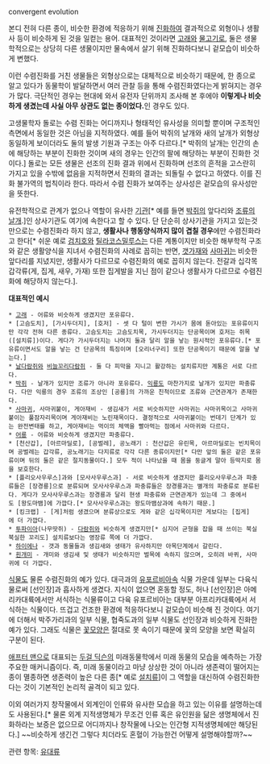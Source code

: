 convergent evolution

본디 전혀 다른 종이, 비슷한 환경에 적응하기 위해 [[진화]]하여 결과적으로 외형이나 생활사 등이 비슷하게 된 것을 일컫는 용어. 대표적인 것이라면 [[고래]]와 [[물고기]]로, 둘은 생물학적으로는 상당히 다른 생물이지만 물속에서 살기 위해 진화하다보니 겉모습이 비슷하게 변했다.

이런 수렴진화를 거친 생물들은 외형상으로는 대체적으로 비슷하기 때문에, 한 종으로 알고 있다가 동물학이 발달하면서 여러 관찰 등을 통해 수렴진화였다는게 밝혀지는 경우가 많다. 극단적인 경우는 현대에 와서 유전자 단위까지 조사해 본 후에야 '''이렇게나 비슷하게 생겼는데 사실 아무 상관도 없는 종이었다.'''인 경우도 있다.

고생물학자 돌로는 수렴 진화는 어디까지나 형태적인 유사성을 의미할 뿐이며 구조적인 측면에서 동일한 것은 아님을 지적하였다. 예를 들어 박쥐의 날개와 새의 날개가 외형상 동일하게 보이더라도 둘의 발생 기원과 구조는 아주 다르다.[* 박쥐의 날개는 인간의 손에 해당하는 부분이 진화한 것이며 새의 경우는 인간의 팔에 해당하는 부분이 진화한 것이다.] 돌로는 모든 생물은 선조의 진화 결과 위에서 진화하며 선조의 흔적을 고스란히 가지고 있을 수밖에 없음을 지적하면서 진화의 결과는 되돌릴 수 없다고 하였다. 이를 진화 불가역의 법칙이라 한다. 따라서 수렴 진화가 보여주는 상사성은 겉모습의 유사성만을 뜻한다.

유전학적으로 관계가 없으나 역할이 유사한 [[기관]][* 예를 들면 [[박쥐]]의 앞다리와 [[조류]]의 [[날개]].]인 상사기관도 여기에 속한다고 할 수 있다. 단 단순히 상사기관을 가지고 있는것 만으로는 수렴진화라 하지 않고, '''생활사나 행동양식까지 많이 겹칠 경우'''에만 수렴진화라고 한다[* 쉬운 예로 [[검치호]]와 [[틸라코스밀루스]]는 다른 계통이지만 비슷한 해부학적 구조와 같은 생활양식을 지녀서 수렴진화의 사례로 꼽히는 반면, [[갯가재]]와 [[사마귀]]는 비슷한 앞다리를 지녔지만, 생활사가 다르므로 수렴진화의 예로 꼽히지 않는다. 전갈과 십각목 갑각류(게, 집게, 새우, 가재) 또한 집게발을 지닌 점이 같으나 생활사가 다르므로 수렴진화에 해당하지 않는다.].

'''대표적인 예시'''
 * [[고래]] - 어류와 비슷하게 생겼지만 포유류다.
 * [고슴도치], [가시두더지], [호저] - 셋 다 털이 변한 가시가 몸에 돋아있는 포유류이지만 각각 전혀 다른 종류다. 고슴도치는 고슴도치목, 가시두더지는 단공목이며 호저는 쥐목([설치류])이다. 게다가 가시두더지는 나머지 둘과 달리 알을 낳는 원시적인 포유류다.[* 포유류이면서도 알을 낳는 건 단공목의 특징이며 [오리너구리] 또한 단공목이기 때문에 알을 낳는다.]
 * [[날다람쥐]]와 [[비늘꼬리다람쥐]] - 둘 다 피막을 지니고 활강하는 설치류지만 계통은 서로 다르다.
 * [[박쥐]] - 날개가 있지만 조류가 아니라 포유류다. [[익룡]]도 마찬가지로 날개가 있지만 파충류다. 다만 익룡의 경우 조류의 조상인 [공룡]의 가까운 친척이므로 조류와 근연관계가 존재한다.
 * [[사마귀]], 사마귀붙이, 게아재비 - 생김새가 서로 비슷하지만 사마귀는 사마귀목이고 사마귀붙이는 풀잠자리목이며 게아재비는 노린재목이다. 결정적으로 사마귀붙이는 번데기 단계가 있는 완전변태를 하고, 게아재비는 먹이의 체액을 빨아먹는 점에서 사마귀와 다르다.
 * [[어룡]] - 어류와 비슷하게 생겼지만 파충류다.
 * [천산갑], [아르마딜로], [공벌레], 공노래기 : 천산갑은 유린목, 아르마딜로는 빈치목이며 공벌레는 갑각류, 공노래기는 다지류로 각각 다른 종류이지만[* 다만 앞의 둘은 같은 포유류이며 뒤의 둘은 같은 절지동물이다.] 모두 적이 나타났을 때 몸을 둥글게 말아 등딱지로 몸을 보호한다.
 * [플리오사우루스]과와 [모사사우루스과] - 서로 비슷하게 생겼지만 플리오사우루스과 파충류들은 [장경룡]으로 분류되며 모사사우루스과 파충류들은 장경룡과는 별개의 파충류로 분류된다. 게다가 모사사우루스과는 장경룡과 달리 현생 파충류와 근연관계가 있는데 그 중에서도 [왕도마뱀]에 가깝다.[* 모사사우루스과는 왕도마뱀상과에 속하기 때문.]
 * [킹크랩] - [게]처럼 생겼으며 분류상으로도 게와 같은 십각목이지만 게보다는 [집게]에 더 가깝다.
 * [[투파이아]](나무땃쥐) - [[다람쥐]]와 비슷하게 생겼지만[* 심지어 균형을 잡을 때 쓰이는 북실북실한 꼬리도] 설치류보다는 영장류 쪽에 더 가깝다.
 * [[하이에나]] - 갯과 동물들과 생김새와 생태가 유사하지만 아목단계에서 갈린다.
 * [[흰개미]] - 개미와 생김새 및 생태가 비슷하지만 벌목에 속하지 않으며, 오히려 바퀴, 사마귀에 더 가깝다.
 
[[식물]]도 물론 수렴진화의 예가 있다. 대극과의 [[유포르비아]]속 식물 가운데 일부는 다육식물로써 [선인장]과 흡사하게 생겼다. 지식이 없으면 혼동할 정도, 허나 [선인장]은 아메리카대륙에서만 서식하는 식물류이고 다육 유포르비아는 대부분 아프리카대륙에서 서식하는 식물이다. 뜨겁고 건조한 환경에 적응하다보니 겉모습이 비슷해 진 것이다. 여기에 더해서 박주가리과의 일부 식물, 협죽도과의 일부 식물도 선인장과 비슷하게 진화한 예가 있다. 그래도 식물은 [[꽃]]모양은 절대로 못 속이기 때문에 꽃의 모양을 보면 확실히 구분이 된다.

[[애프터 맨]]으로 대표되는 [[두걸 딕슨]]의 미래동물학에서 미래 동물의 모습을 예측하는 가장 주요한 매커니즘이다. 즉, 미래 동물이라고 마냥 상상한 것이 아니라 생존력이 떨어지는 종이 멸종하면 생존력이 높은 다른 종[* 예로 [[설치류]]]이 그 역할을 대신하여 수렴진화한다는 것이 기본적인 논리적 골격이 되고 있다.

이외 여러가지 창작물에서 외계인이 인류와 유사한 모습을 하고 있는 이유를 설명하는데도 사용된다.[* 물론 외계 지적생명체가  무조건 인류 혹은 유인원을 닮은 생명체에서 진화하라는 보증은 없으므로 어디까지나 창작물에 나오는 인간형 지적생명체에만 해당된다.] ~~비슷하게 생긴건 그렇다 치더라도 혼혈이 가능한건 어떻게 설명해야할까?~~

관련 항목: [[유대류]]

